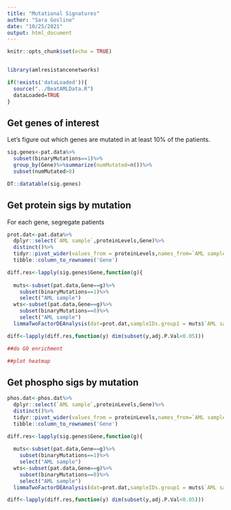 ```yaml
---
title: "Mutational Signatures"
author: "Sara Gosline"
date: "10/25/2021"
output: html_document
---
```


```r
knitr::opts_chunk$set(echo = TRUE)


library(amlresistancenetworks)

if(!exists('dataLoaded')){
  source("../BeatAMLData.R")
  dataLoaded=TRUE
}

```

## Get genes of interest

Let's figure out which genes are mutated in at least 10% of the patients. 

```r
sig.genes<-pat.data%>%
  subset(binaryMutations==1)%>%
  group_by(Gene)%>%summarize(numMutated=n())%>%
  subset(numMutated>8)

DT::datatable(sig.genes)
```

## Get protein sigs by mutation

For each gene, segregate patients

```r

prot.dat<-pat.data%>%
  dplyr::select(`AML sample`,proteinLevels,Gene)%>%
  distinct()%>%
  tidyr::pivot_wider(values_from = proteinLevels,names_from=`AML sample`,values_fn=list(proteinLevels=mean))%>%  
  tibble::column_to_rownames('Gene')

diff.res<-lapply(sig.genes$Gene,function(g){
  
  muts<-subset(pat.data,Gene==g)%>%
    subset(binaryMutations==1)%>%
    select("AML sample")
  wts<-subset(pat.data,Gene==g)%>%
    subset(binaryMutations==0)%>%
    select("AML sample")
  limmaTwoFactorDEAnalysis(dat=prot.dat,sampleIDs.group1 = muts$`AML sample`,sampleIDs.group2=wts$`AML sample`)})

diff<-lapply(diff.res,function(y) dim(subset(y,adj.P.Val<0.05)))

##do GO enrichment

##plot heatmap

```


## Get phospho sigs by mutation

```R
phos.dat<-phos.dat%>%
  dplyr::select(`AML sample`,proteinLevels,Gene)%>%
  distinct()%>%
  tidyr::pivot_wider(values_from = proteinLevels,names_from=`AML sample`,values_fn=list(proteinLevels=mean))%>%  
  tibble::column_to_rownames('Gene')

diff.res<-lapply(sig.genes$Gene,function(g){
  
  muts<-subset(pat.data,Gene==g)%>%
    subset(binaryMutations==1)%>%
    select("AML sample")
  wts<-subset(pat.data,Gene==g)%>%
    subset(binaryMutations==0)%>%
    select("AML sample")
  limmaTwoFactorDEAnalysis(dat=prot.dat,sampleIDs.group1 = muts$`AML sample`,sampleIDs.group2=wts$`AML sample`)})

diff<-lapply(diff.res,function(y) dim(subset(y,adj.P.Val<0.05)))

```
